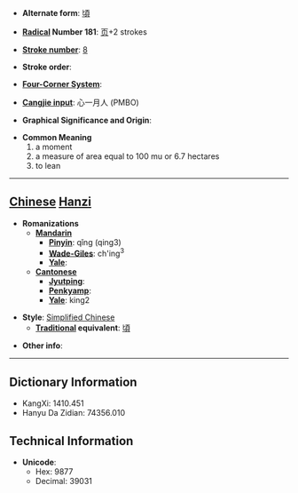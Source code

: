 * '''Alternate form''': [[頃]]

* '''[[Wiktionary:Chinese radical index| Radical]] Number 181''': [[Wiktionary:Chinese radical index 页|页]]+2 strokes

* '''[[Wiktionary:Chinese total strokes index|Stroke number]]''': [[Wiktionary:Chinese total strokes index 8|8]]

* '''Stroke order''': 

* '''[[Wiktionary:Chinese four corner index|Four-Corner System]]''': 

* '''[[Wiktionary:Chinese Cangjie index|Cangjie input]]''': 心一月人 (PMBO)

* '''Graphical Significance and Origin''': 

* '''Common Meaning'''
*#a moment
*# a measure of area equal to 100 mu or 6.7 hectares
*# to lean


----

== [[Chinese]] [[Hanzi]] ==

* '''Romanizations'''
** '''[[Mandarin]]'''
*** '''[[Pinyin]]''': qǐng (qing3)
*** '''[[Wade-Giles]]''': ch'ing<sup>3</sup>
*** '''[[Yale]]''': 
** '''[[Cantonese]]'''
*** '''[[Jyutping]]''':
*** '''[[Penkyamp]]''': 
*** '''[[Yale]]''': king2

* '''Style''': [[Simplified Chinese]] 
** '''[[Traditional Chinese|Traditional]] equivalent''': [[頃]]

* '''Other info''': 

----

== Dictionary Information ==

* KangXi: 1410.451
* Hanyu Da Zidian: 74356.010

== Technical Information ==

* '''Unicode''':
** Hex: 9877
** Decimal: 39031